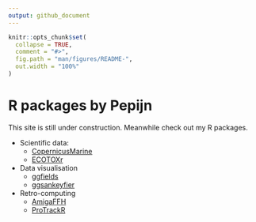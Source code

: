 ```yaml
---
output: github_document
---
```


```r
knitr::opts_chunk$set(
  collapse = TRUE,
  comment = "#>",
  fig.path = "man/figures/README-",
  out.width = "100%"
)
```

# R packages by Pepijn

This site is still under construction. Meanwhile check out my R packages.

 * Scientific data:
   * [CopernicusMarine](CopernicusMarine)
   * [ECOTOXr](ECOTOXr)
 * Data visualisation
   * [ggfields](ggfields)
   * [ggsankeyfier](ggsankeyfier)
 * Retro-computing
   * [AmigaFFH](AmigaFFH)
   * [ProTrackR](ProTrackR)
